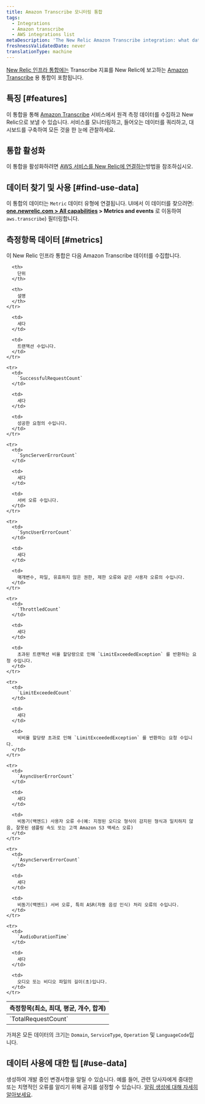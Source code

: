 ```yaml
---
title: Amazon Transcribe 모니터링 통합
tags:
  - Integrations
  - Amazon transcribe
  - AWS integrations list
metaDescription: 'The New Relic Amazon Transcribe integration: what data it reports, and how to enable it.'
freshnessValidatedDate: never
translationType: machine
---
```


[New Relic 인프라 통합에는](/docs/infrastructure/integrations-getting-started/getting-started/introduction-infrastructure-integrations) Transcribe 지표를 New Relic에 보고하는 [Amazon Transcribe](https://aws.amazon.com/transcribe) 용 통합이 포함됩니다.

## 특징 [#features]

이 통합을 통해 [Amazon Transcribe](https://aws.amazon.com/transcribe/) 서비스에서 원격 측정 데이터를 수집하고 New Relic으로 보낼 수 있습니다. 서비스를 모니터링하고, 들어오는 데이터를 쿼리하고, 대시보드를 구축하여 모든 것을 한 눈에 관찰하세요.

## 통합 활성화

이 통합을 활성화하려면 [AWS 서비스를 New Relic에 연결하는](/docs/infrastructure/amazon-integrations/connect/aws-metric-stream/#set-up-metric-stream)방법을 참조하십시오.

## 데이터 찾기 및 사용 [#find-use-data]

이 통합의 데이터는 `Metric` 데이터 유형에 연결됩니다. UI에서 이 데이터를 찾으려면: <DNT>**[one.newrelic.com > All capabilities](https://one.newrelic.com/all-capabilities) > Metrics and events**</DNT> 로 이동하여 `aws.transcribe`) 필터링합니다.

## 측정항목 데이터 [#metrics]

이 New Relic 인프라 통합은 다음 Amazon Transcribe 데이터를 수집합니다.

<table>
  <thead>
    <tr>
      <th style={{ width: "200px" }}>
        측정항목(최소, 최대, 평균, 개수, 합계)
      </th>

      <th>
        단위
      </th>

      <th>
        설명
      </th>
    </tr>
  </thead>

  <tbody>
    <tr>
      <td>
        `TotalRequestCount`
      </td>

      <td>
        세다
      </td>

      <td>
        트랜잭션 수입니다.
      </td>
    </tr>

    <tr>
      <td>
        `SuccessfulRequestCount`
      </td>

      <td>
        세다
      </td>

      <td>
        성공한 요청의 수입니다.
      </td>
    </tr>

    <tr>
      <td>
        `SyncServerErrorCount`
      </td>

      <td>
        세다
      </td>

      <td>
        서버 오류 수입니다.
      </td>
    </tr>

    <tr>
      <td>
        `SyncUserErrorCount`
      </td>

      <td>
        세다
      </td>

      <td>
        매개변수, 파일, 유효하지 않은 권한, 제한 오류와 같은 사용자 오류의 수입니다.
      </td>
    </tr>

    <tr>
      <td>
        `ThrottledCount`
      </td>

      <td>
        세다
      </td>

      <td>
        초과된 트랜잭션 비율 할당량으로 인해 `LimitExceededException` 를 반환하는 요청 수입니다.
      </td>
    </tr>

    <tr>
      <td>
        `LimitExceededCount`
      </td>

      <td>
        세다
      </td>

      <td>
        비비율 할당량 초과로 인해 `LimitExceededException` 를 반환하는 요청 수입니다.
      </td>
    </tr>

    <tr>
      <td>
        `AsyncUserErrorCount`
      </td>

      <td>
        세다
      </td>

      <td>
        비동기(백엔드) 사용자 오류 수(예: 지정된 오디오 형식이 감지된 형식과 일치하지 않음, 잘못된 샘플링 속도 또는 고객 Amazon S3 액세스 오류)
      </td>
    </tr>

    <tr>
      <td>
        `AsyncServerErrorCount`
      </td>

      <td>
        세다
      </td>

      <td>
        비동기(백엔드) 서버 오류, 특히 ASR(자동 음성 인식) 처리 오류의 수입니다.
      </td>
    </tr>

    <tr>
      <td>
        `AudioDurationTime`
      </td>

      <td>
        세다
      </td>

      <td>
        오디오 또는 비디오 파일의 길이(초)입니다.
      </td>
    </tr>
  </tbody>
</table>

가져온 모든 데이터의 크기는 `Domain`, `ServiceType`, `Operation` 및 `LanguageCode`입니다.

## 데이터 사용에 대한 팁 [#use-data]

<InlinePopover type="alerts"/>생성하여 개발 중인 변경사항을 알릴 수 있습니다. 예를 들어, 관련 당사자에게 중대한 또는 치명적인 오류를 알리기 위해 공지를 설정할 수 있습니다. [알림 생성에 대해 자세히 알아보세요](/docs/alerts-applied-intelligence/new-relic-alerts/learn-alerts/introduction-alerts).

